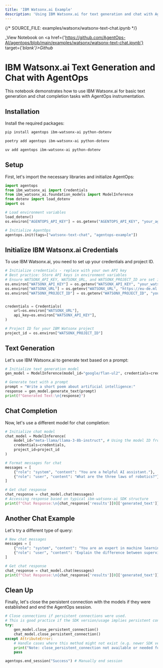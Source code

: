 ```yaml
---
title: 'IBM Watsonx.ai Example'
description: 'Using IBM Watsonx.ai for text generation and chat with AgentOps'
---
```

{/*  SOURCE_FILE: examples/watsonx/watsonx-text-chat.ipynb  */}

_View Notebook on <a href={'https://github.com/AgentOps-AI/agentops/blob/main/examples/watsonx/watsonx-text-chat.ipynb'} target={'_blank'}>Github</a>_

# IBM Watsonx.ai Text Generation and Chat with AgentOps

This notebook demonstrates how to use IBM Watsonx.ai for basic text generation and chat completion tasks with AgentOps instrumentation.

## Installation
Install the required packages:
<CodeGroup>
  ```bash pip
  pip install agentops ibm-watsonx-ai python-dotenv
  ```
  ```bash poetry
  poetry add agentops ibm-watsonx-ai python-dotenv
  ```
  ```bash uv
  uv add agentops ibm-watsonx-ai python-dotenv
  ```
</CodeGroup>

## Setup

First, let's import the necessary libraries and initialize AgentOps:
```python
import agentops
from ibm_watsonx_ai import Credentials
from ibm_watsonx_ai.foundation_models import ModelInference
from dotenv import load_dotenv
import os

# Load environment variables
load_dotenv()
os.environ["AGENTOPS_API_KEY"] = os.getenv("AGENTOPS_API_KEY", "your_agentops_api_key_here")

# Initialize AgentOps
agentops.init(tags=["watsonx-text-chat", "agentops-example"])
```

## Initialize IBM Watsonx.ai Credentials

To use IBM Watsonx.ai, you need to set up your credentials and project ID.
```python
# Initialize credentials - replace with your own API key
# Best practice: Store API keys in environment variables
# Ensure WATSONX_API_KEY, WATSONX_URL, and WATSONX_PROJECT_ID are set in your .env file or environment
os.environ["WATSONX_API_KEY"] = os.getenv("WATSONX_API_KEY", "your_watsonx_api_key_here")
os.environ["WATSONX_URL"] = os.getenv("WATSONX_URL", "https://eu-de.ml.cloud.ibm.com") # Example URL, ensure it's correct for your region
os.environ["WATSONX_PROJECT_ID"] = os.getenv("WATSONX_PROJECT_ID", "your-project-id-here")


credentials = Credentials(
    url=os.environ["WATSONX_URL"],
    api_key=os.environ["WATSONX_API_KEY"],
)

# Project ID for your IBM Watsonx project
project_id = os.environ["WATSONX_PROJECT_ID"]
```

## Text Generation

Let's use IBM Watsonx.ai to generate text based on a prompt:
```python
# Initialize text generation model
gen_model = ModelInference(model_id="google/flan-ul2", credentials=credentials, project_id=project_id)

# Generate text with a prompt
prompt = "Write a short poem about artificial intelligence:"
response = gen_model.generate_text(prompt)
print(f"Generated Text:\n{response}")
```

## Chat Completion

Now, let's use a different model for chat completion:
```python
# Initialize chat model
chat_model = ModelInference(
    model_id="meta-llama/llama-3-8b-instruct", # Using the model ID from the MDX as it might be more current/available
    credentials=credentials, 
    project_id=project_id
)

# Format messages for chat
messages = [
    {"role": "system", "content": "You are a helpful AI assistant."},
    {"role": "user", "content": "What are the three laws of robotics?"},
]

# Get chat response
chat_response = chat_model.chat(messages)
# Accessing response based on typical ibm-watsonx-ai SDK structure
print(f"Chat Response:\n{chat_response['results'][0]['generated_text']}") 
```

## Another Chat Example

Let's try a different type of query:
```python
# New chat messages
messages = [
    {"role": "system", "content": "You are an expert in machine learning."},
    {"role": "user", "content": "Explain the difference between supervised and unsupervised learning in simple terms."},
]

# Get chat response
chat_response = chat_model.chat(messages)
print(f"Chat Response:\n{chat_response['results'][0]['generated_text']}")
```

## Clean Up

Finally, let's close the persistent connection with the models if they were established and end the AgentOps session.
```python
# Close connections if persistent connections were used.
# This is good practice if the SDK version/usage implies persistent connections.
try:
    gen_model.close_persistent_connection()
    chat_model.close_persistent_connection()
except AttributeError:
    # Handle cases where this method might not exist (e.g. newer SDK versions or stateless calls)
    print("Note: close_persistent_connection not available or needed for one or more models.")
    pass

agentops.end_session("Success") # Manually end session
```

<script type="module" src="/scripts/github_stars.js"></script>
<script type="module" src="/scripts/scroll-img-fadein-animation.js"></script>
<script type="module" src="/scripts/button_heartbeat_animation.js"></script>
<script type="module" src="/scripts/adjust_api_dynamically.js"></script>
